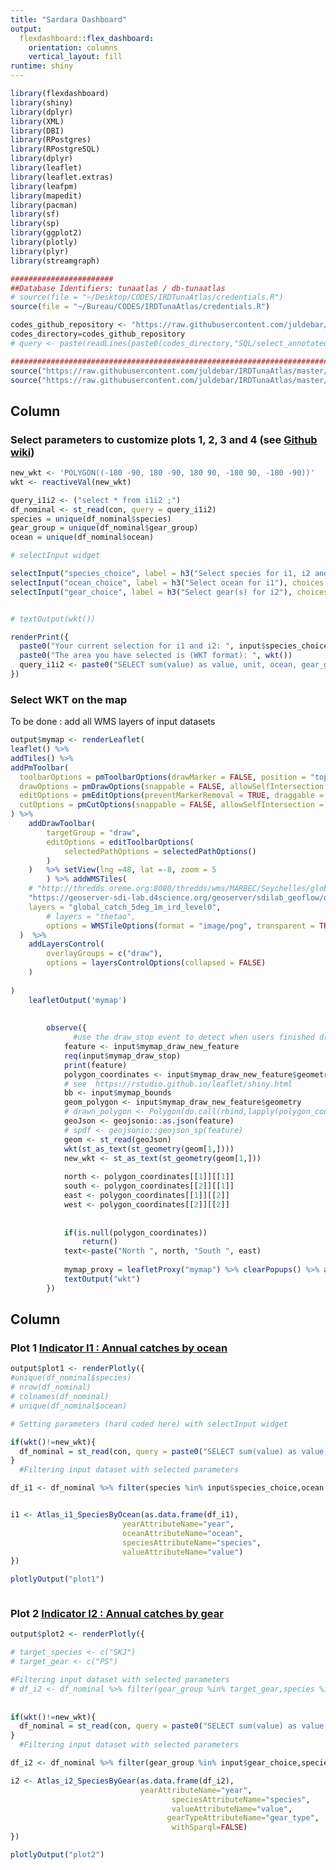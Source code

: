 ```yaml
---
title: "Sardara Dashboard"
output: 
  flexdashboard::flex_dashboard:
    orientation: columns
    vertical_layout: fill
runtime: shiny
---
```


```r
library(flexdashboard)
library(shiny)
library(dplyr)
library(XML)
library(DBI)
library(RPostgres)
library(RPostgreSQL)
library(dplyr)
library(leaflet)
library(leaflet.extras)
library(leafpm)
library(mapedit)
library(pacman)
library(sf)
library(sp)
library(ggplot2)
library(plotly)
library(plyr)
library(streamgraph)
```

```r

#######################
##Database Identifiers: tunaatlas / db-tunaatlas
# source(file = "~/Desktop/CODES/IRDTunaAtlas/credentials.R")
source(file = "~/Bureau/CODES/IRDTunaAtlas/credentials.R")

codes_github_repository <- "https://raw.githubusercontent.com/juldebar/IRDTunaAtlas/master/R/"
codes_directory=codes_github_repository
# query <- paste(readLines(paste0(codes_directory,"SQL/select_annotated_images_attributes.sql")), collapse=" ")

####################################################################################################################################################################################################################################
source("https://raw.githubusercontent.com/juldebar/IRDTunaAtlas/master/R/TunaAtlas_i1_SpeciesByOcean.R")
source("https://raw.githubusercontent.com/juldebar/IRDTunaAtlas/master/R/TunaAtlas_i2_SpeciesByGear.R")

```

Column {data-width=350}
-----------------------------------------------------------------------


### Select parameters to customize plots 1, 2, 3 and 4 (see [Github wiki](https://github.com/juldebar/IRDTunaAtlas/wiki))


```r

new_wkt <- 'POLYGON((-180 -90, 180 -90, 180 90, -180 90, -180 -90))'
wkt <- reactiveVal(new_wkt) 

query_i1i2 <- ("select * from i1i2 ;")
df_nominal <- st_read(con, query = query_i1i2)
species = unique(df_nominal$species)
gear_group = unique(df_nominal$gear_group)
ocean = unique(df_nominal$ocean)

# selectInput widget

selectInput("species_choice", label = h3("Select species for i1, i2 and i3 "), choices = species,  selected = c("SKJ","BET","BFT", "YFT"),multiple = TRUE)
selectInput("ocean_choice", label = h3("Select ocean for i1"), choices = ocean, selected = c("ICCAT","IOTC","IATTC", "CCSBT"),multiple = TRUE)
selectInput("gear_choice", label = h3("Select gear(s) for i2"), choices = gear_group, selected = c("PS","BB"),multiple = TRUE)


# textOutput(wkt())

renderPrint({ 
  paste0("Your current selection for i1 and i2: ", input$species_choice," and ", input$gear_choice," and ", input$ocean_choice)
  paste0("The area you have selected is (WKT format): ", wkt())
  query_i1i2 <- paste0("SELECT sum(value) as value, unit, ocean, gear_group, year, species, st_collect(geom) FROM public.i1i2_spatial WHERE ST_Within(geom,ST_GeomFromText('",wkt(),"',4326)) GROUP BY  unit, ocean, gear_group, year, species ;")
})

```



### Select WKT on the map

To be done : add all WMS layers of input datasets

```r
output$mymap <- renderLeaflet(
leaflet() %>%
addTiles() %>%
addPmToolbar(
  toolbarOptions = pmToolbarOptions(drawMarker = FALSE, position = "topright"),
  drawOptions = pmDrawOptions(snappable = FALSE, allowSelfIntersection = FALSE),
  editOptions = pmEditOptions(preventMarkerRemoval = TRUE, draggable = FALSE),
  cutOptions = pmCutOptions(snappable = FALSE, allowSelfIntersection = FALSE)
) %>%
    addDrawToolbar(
        targetGroup = "draw",
        editOptions = editToolbarOptions(
            selectedPathOptions = selectedPathOptions()
        )
    )   %>% setView(lng =48, lat =-8, zoom = 5
        ) %>% addWMSTiles(
    # "http://thredds.oreme.org:8080/thredds/wms/MARBEC/Seychelles/global-reanalysis-phy-001-030-monthly_SEY_t55_199301-201906.nc",
    "https://geoserver-sdi-lab.d4science.org/geoserver/sdilab_geoflow/ows?service=WMS",
    layers = "global_catch_5deg_1m_ird_level0",
        # layers = "thetao",
        options = WMSTileOptions(format = "image/png", transparent = TRUE), group ="Seatizen", attribution = "Seatizen WMS"
  )  %>%
    addLayersControl(
        overlayGroups = c("draw"),
        options = layersControlOptions(collapsed = FALSE)
    ) 
  
)
    leafletOutput('mymap')  
    
    
        observe({
              #use the draw_stop event to detect when users finished drawing
            feature <- input$mymap_draw_new_feature
            req(input$mymap_draw_stop)
            print(feature)
            polygon_coordinates <- input$mymap_draw_new_feature$geometry$coordinates[[1]]
            # see  https://rstudio.github.io/leaflet/shiny.html
            bb <- input$mymap_bounds 
            geom_polygon <- input$mymap_draw_new_feature$geometry
            # drawn_polygon <- Polygon(do.call(rbind,lapply(polygon_coordinates,function(x){c(x[[1]][1],x[[2]][1])})))
            geoJson <- geojsonio::as.json(feature)
            # spdf <- geojsonio::geojson_sp(feature)
            geom <- st_read(geoJson)
            wkt(st_as_text(st_geometry(geom[1,])))
            new_wkt <- st_as_text(st_geometry(geom[1,]))
            
            north <- polygon_coordinates[[1]][[1]]
            south <- polygon_coordinates[[2]][[1]]
            east <- polygon_coordinates[[1]][[2]]
            west <- polygon_coordinates[[2]][[2]]
            
            
            if(is.null(polygon_coordinates))
                return()
            text<-paste("North ", north, "South ", east)
            
            mymap_proxy = leafletProxy("mymap") %>% clearPopups() %>% addPopups(south,west,new_wkt)
            textOutput("wkt")
        })

```



Column {data-width=650}
-----------------------------------------------------------------------


### Plot 1 [Indicator I1 : Annual catches by ocean](https://github.com/juldebar/IRDTunaAtlas/wiki/Indicator-I1-%3A-Annual-catches-by-ocean)


```r

output$plot1 <- renderPlotly({ 
#unique(df_nominal$species)
# nrow(df_nominal)
# colnames(df_nominal)
# unique(df_nominal$ocean)

# Setting parameters (hard coded here) with selectInput widget

if(wkt()!=new_wkt){
  df_nominal = st_read(con, query = paste0("SELECT sum(value) as value, unit, ocean, gear_group, year, species, st_collect(geom) FROM public.i1i2_spatial WHERE ST_Within(geom,ST_GeomFromText('",wkt(),"',4326)) GROUP BY  unit, ocean, gear_group, year, species ;"))
}
  #Filtering input dataset with selected parameters

df_i1 <- df_nominal %>% filter(species %in% input$species_choice,ocean %in% input$ocean_choice) 


i1 <- Atlas_i1_SpeciesByOcean(as.data.frame(df_i1), 
                         yearAttributeName="year", 
                         oceanAttributeName="ocean", 
                         speciesAttributeName="species", 
                         valueAttributeName="value")
})

plotlyOutput("plot1")



```

### Plot 2 [Indicator I2 : Annual catches by gear](https://github.com/juldebar/IRDTunaAtlas/wiki/Indicator-I2-:-Annual-catches-by-gear)


```r


output$plot2 <- renderPlotly({ 

# target_species <- c("SKJ")
# target_gear <- c("PS")

#Filtering input dataset with selected parameters
# df_i2 <- df_nominal %>% filter(gear_group %in% target_gear,species %in% target_species) %>% dplyr::rename(gear_type=gear_group)
  
  
if(wkt()!=new_wkt){
  df_nominal = st_read(con, query = paste0("SELECT sum(value) as value, unit, ocean, gear_group, year, species, st_collect(geom) FROM public.i1i2_spatial WHERE ST_Within(geom,ST_GeomFromText('",wkt(),"',4326)) GROUP BY  unit, ocean, gear_group, year, species ;"))
}
  #Filtering input dataset with selected parameters

df_i2 <- df_nominal %>% filter(gear_group %in% input$gear_choice,species %in% input$species_choice) %>% dplyr::rename(gear_type=gear_group)

i2 <- Atlas_i2_SpeciesByGear(as.data.frame(df_i2),
                             yearAttributeName="year",
                                    speciesAttributeName="species",
                                    valueAttributeName="value",
                                   gearTypeAttributeName="gear_type",
                                    withSparql=FALSE)
})

plotlyOutput("plot2")







```

